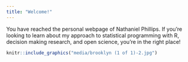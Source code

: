 ```yaml
---
title: "Welcome!"
---
```


You have reached the personal webpage of Nathaniel Phillips. If you're looking to learn about my approach to statistical programming with R, decision making research, and open science, you're in the right place!


```r
knitr::include_graphics("media/brooklyn (1 of 1)-2.jpg")
```